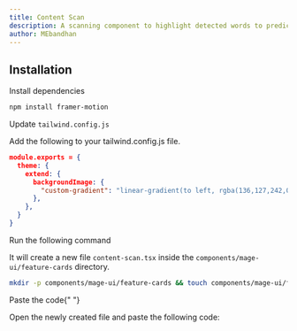 ```yaml
---
title: Content Scan
description: A scanning component to highlight detected words to predict AI content probability
author: MEbandhan
---
```


<ComponentPreview name="feature-cards-content-scan--docs" />

## Installation

<Steps>
<Step>Install dependencies</Step>

```bash
npm install framer-motion
```

<Step>Update `tailwind.config.js`</Step>

Add the following to your tailwind.config.js file.

```json
module.exports = {
  theme: {
    extend: {
      backgroundImage: {
        "custom-gradient": "linear-gradient(to left, rgba(136,127,242,0.7) 0%, transparent 100%)",
      },
    },
  }
}
```

<Step>Run the following command</Step>

It will create a new file `content-scan.tsx` inside the `components/mage-ui/feature-cards` directory.

```bash
mkdir -p components/mage-ui/feature-cards && touch components/mage-ui/feature-cards/content-scan.tsx
```

<Step>Paste the code</Step>{" "}

Open the newly created file and paste the following code:

```jsx file=<rootDir>/mage-ui/feature-cards/content-scan.tsx

```

</Steps>
